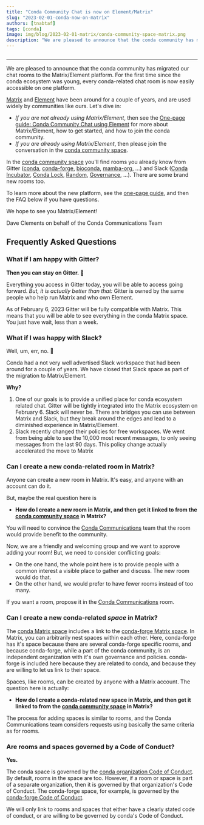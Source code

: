 ```yaml
---
title: "Conda Community Chat is now on Element/Matrix"
slug: "2023-02-01-conda-now-on-matrix"
authors: [tnabtaf]
tags: [conda]
image: img/blog/2023-02-01-matrix/conda-community-space-matrix.png
description: "We are pleased to announce that the conda community has migrated our chat rooms to the Matrix/Element platform."
---
```


<Image img={bannerImage} />

<hr />

We are pleased to announce that the conda community has migrated our chat rooms to the Matrix/Element platform.  For the first time since the conda ecosystem was young, every conda-related chat room is now easily accessible on one platform.

[Matrix](https://matrix.org/) and [Element](https://element.io/) have been around for a couple of years, and are used widely by communities like ours.  Let's dive in:

<!-- truncate -->

* *If you are not already using Matrix/Element*, then see the [One-page guide: Conda Community Chat using Element](https://conda.discourse.group/t/one-page-guide-conda-community-chat-using-element/173) for more about Matrix/Element, how to get started, and how to join the conda community.
* *If you are already using Matrix/Element*, then please join the conversation in the [conda community space](https://app.element.io/#/room/#conda:matrix.org).

In the [conda community space](https://app.element.io/#/room/#conda:matrix.org) you'll find rooms you already know from Gitter ([conda](https://app.element.io/#/room/#conda_conda:gitter.im), [conda-forge](https://app.element.io/#/room/#conda-forge:matrix.org), [bioconda](https://app.element.io/#/room/#bioconda_Lobby:gitter.im), [mamba-org](https://app.element.io/#/room/#mamba-org_Lobby:gitter.im), ...) and Slack ([Conda Incubator](https://app.element.io/#/room/#conda-incubator:matrix.org), [Conda Lock](https://app.element.io/#/room/#conda-lock:matrix.org), [Random](https://app.element.io/#/room/#conda-random:matrix.org), [Governance](https://app.element.io/#/room/#conda-governance:matrix.org), ...).  There are some brand new rooms too.

To learn more about the new platform, see the [one-page guide](https://conda.discourse.group/t/one-page-guide-conda-community-chat-using-element/173), and then the FAQ below if you have questions.

We hope to see you Matrix/Element!

Dave Clements on behalf of the Conda Communications Team


## Frequently Asked Questions

### What if I am happy with Gitter?

**Then you can stay on Gitter.** 🙂

Everything you access in Gitter today, you will be able to access going forward.  *But, it is actually better than that:* Gitter is owned by the same people who help run Matrix and who own Element.

As of February 6, 2023 Gitter will be fully compatible with Matrix.  This means that you will be able to see everything in the conda Matrix space.  You just have wait, less than a week.

### What if I was happy with Slack?

Well, um, err, no. 🙁

Conda had a not very well advertised Slack workspace that had been around for a couple of years.  We have closed that Slack space as part of the migration to Matrix/Element.

**Why?**

1. One of our goals is to provide a unified place for conda ecosystem related chat.  Gitter will be tightly integrated into the Matrix ecosystem on February 6.  Slack will never be.  There are bridges you can use between Matrix and Slack, but they break around the edges and lead to a diminished experience in Matrix/Element.
1. Slack recently changed their policies for free workspaces.  We went from being able to see the 10,000 most recent messages, to only seeing messages from the last 90 days.  This policy change actually accelerated the move to Matrix

### Can I create a new conda-related room in Matrix?

Anyone can create a new room in Matrix.  It's easy, and anyone with an account can do it.

But, maybe the real question here is

*  **How do I create a new room in Matrix, and then get it linked to from the [conda community space](https://app.element.io/#/room/#conda:matrix.org) in Matrix?**

You will need to convince the [Conda Communications](https://app.element.io/#/room/#conda-communications:matrix.org) team that the room would provide benefit to the community.

Now, we are a friendly and welcoming group and we want to approve adding your room!  But, we need to consider conflicting goals:

* On the one hand, the whole point here is to provide people with a common interest a visible place to gather and discuss.  The new room would do that.
* On the other hand, we would prefer to have fewer rooms instead of too many.

If you want a room, propose it in the [Conda Communications](https://app.element.io/#/room/#conda-communications:matrix.org) room.

### Can I create a new conda-related *space* in Matrix?

The [conda Matrix space](https://app.element.io/#/room/#conda:matrix.org) includes a link to the [conda-forge Matrix space](https://app.element.io/#/room/#conda-forge-space:matrix.org).  In Matrix, you can arbitrarily nest spaces within each other.  Here, conda-forge has it's space because there are several conda-forge specific rooms, and because conda-forge, while a part of the conda community, is an independent organization with it's own governance and policies.  conda-forge is included here because they are related to conda, and because they are willing to let us link to their space.

Spaces, like rooms, can be created by anyone with a Matrix account.  The question here is actually:

*  **How do I create a conda-related new space in Matrix, and then get it linked to from the [conda community space](https://app.element.io/#/room/#conda:matrix.org) in Matrix?**

The process for adding spaces is similar to rooms, and the Conda Communications team considers requests using basically the same criteria as for rooms.

### Are rooms and spaces governed by a Code of Conduct?

**Yes.**

The conda space is governed by the [conda organization Code of Conduct](https://github.com/conda-incubator/governance/blob/main/CODE_OF_CONDUCT.md).  By default, rooms in the space are too.  However, if a room or space is part of a separate organization, then it is governed by that organization's Code of Conduct.  The conda-forge space, for example, is governed by the [conda-forge Code of Conduct](https://conda-forge.org/docs/orga/governance.html).

We will only link to rooms and spaces that either have a clearly stated code of conduct, or are willing to be governed by conda's Code of Conduct.